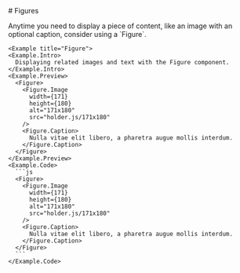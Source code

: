 
<GithubSource name="FigureDocs.mdx" />
# Figures

<p class="lead">
  Anytime you need to display a piece of content, like an image with an
  optional caption, consider using a `Figure`.
</p>

<div class="row gy-5 pt-3">
    <HolderJSRefresh />

    <Example title="Figure">
    <Example.Intro>
      Displaying related images and text with the Figure component.
    </Example.Intro>
    <Example.Preview>
      <Figure>
        <Figure.Image
          width={171}
          height={180}
          alt="171x180"
          src="holder.js/171x180"
        />
        <Figure.Caption>
          Nulla vitae elit libero, a pharetra augue mollis interdum.
        </Figure.Caption>
      </Figure>
    </Example.Preview>
    <Example.Code>
      ```js
      <Figure>
        <Figure.Image
          width={171}
          height={180}
          alt="171x180"
          src="holder.js/171x180"
        />
        <Figure.Caption>
          Nulla vitae elit libero, a pharetra augue mollis interdum.
        </Figure.Caption>
      </Figure>
      ```
    </Example.Code>
  </Example>

  <FigureApi />
</div>
